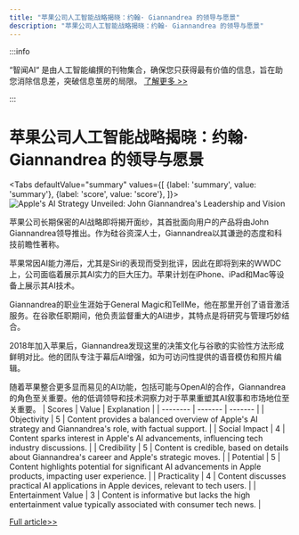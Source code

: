 ```yaml
---
title: "苹果公司人工智能战略揭晓：约翰· Giannandrea 的领导与愿景"
description: "苹果公司人工智能战略揭晓：约翰· Giannandrea 的领导与愿景"
---
```



:::info

“智闻AI“ 是由人工智能编撰的刊物集合，确保您只获得最有价值的信息，旨在助您消除信息差，突破信息茧房的局限。  [了解更多 >>](/)

:::

# 苹果公司人工智能战略揭晓：约翰· Giannandrea 的领导与愿景


<Tabs
	defaultValue="summary"
	values={[
	{label: 'summary', value: 'summary'},
	{label: 'score', value: 'score'},
]}>
<TabItem value="summary">
<img
  src="https://image.informedainews.com/2024/06/08/AI-S4D-1717825090-0.jpg"
  alt="Apple's AI Strategy Unveiled: John Giannandrea's Leadership and Vision"
/>



苹果公司长期保密的AI战略即将揭开面纱，其首批面向用户的产品将由John Giannandrea领导推出。作为硅谷资深人士，Giannandrea以其谦逊的态度和科技前瞻性著称。

苹果常因AI能力滞后，尤其是Siri的表现而受到批评，因此在即将到来的WWDC上，公司面临着展示其AI实力的巨大压力。苹果计划在iPhone、iPad和Mac等设备上展示其AI技术。

Giannandrea的职业生涯始于General Magic和TellMe，他在那里开创了语音激活服务。在谷歌任职期间，他负责监督重大的AI进步，其特点是将研究与管理巧妙结合。

2018年加入苹果后，Giannandrea发现这里的决策文化与谷歌的实验性方法形成鲜明对比。他的团队专注于幕后AI增强，如为可访问性提供的语音模仿和照片编辑。

随着苹果整合更多显而易见的AI功能，包括可能与OpenAI的合作，Giannandrea的角色至关重要。他的低调领导和技术洞察力对于苹果重塑其AI叙事和市场地位至关重要。
</TabItem>
<TabItem value="score">
	| Scores     | Value   | Explanation |
	| -------- | ------- | ------- |
	| Objectivity  | 5    | Content provides a balanced overview of Apple's AI strategy and Giannandrea's role, with factual support.    |
	| Social Impact | 4     | Content sparks interest in Apple's AI advancements, influencing tech industry discussions.    |
	| Credibility    | 5    | Content is credible, based on details about Giannandrea's career and Apple's strategic moves.    |
	| Potential    | 5    | Content highlights potential for significant AI advancements in Apple products, impacting user experience.    |
	| Practicality    | 4    | Content discusses practical AI applications in Apple devices, relevant to tech users.    |
	| Entertainment Value    | 3    | Content is informative but lacks the high entertainment value typically associated with consumer tech news.    |
</TabItem>
</Tabs>

[Full article>>](https://www.cnbc.com/2024/06/07/john-giannandrea-apple-ai.html)
